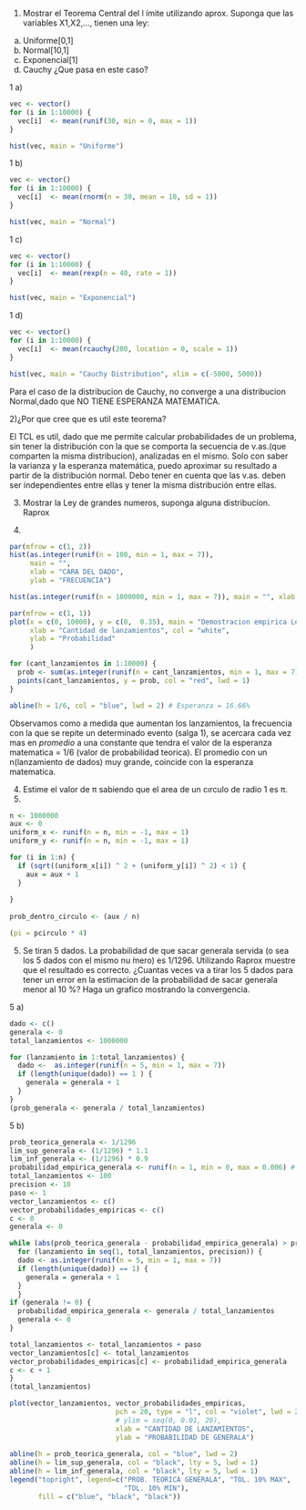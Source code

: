 1)
Mostrar el Teorema Central del l ́ımite utilizando   aprox. Suponga que las variables X1,X2,..., tienen una ley:
a) Uniforme[0,1] 
b) Normal[10,1] 
c) Exponencial[1]
d) Cauchy ¿Que pasa en este caso?

1 a)
```r
vec <- vector()
for (i in 1:10000) {
  vec[i]  <- mean(runif(30, min = 0, max = 1))
}

hist(vec, main = "Uniforme")
```
1 b)
```r
vec <- vector()
for (i in 1:10000) {
  vec[i]  <- mean(rnorm(n = 30, mean = 10, sd = 1))
}

hist(vec, main = "Normal")
```

1 c)
```r
vec <- vector()
for (i in 1:10000) {
  vec[i]  <- mean(rexp(n = 40, rate = 1))
}

hist(vec, main = "Exponencial")
```

1 d)
```r
vec <- vector()
for (i in 1:10000) {
  vec[i]  <- mean(rcauchy(200, location = 0, scale = 1))
}

hist(vec, main = "Cauchy Distribution", xlim = c(-5000, 5000))
```
Para el caso de la distribucion de Cauchy, no converge a una distribucion Normal,dado que NO TIENE ESPERANZA MATEMATICA.

2)¿Por que cree que es util este teorema?

El TCL es util, dado que me permite calcular probabilidades de un problema, sin tener la distribución con la que se comporta la secuencia de v.as.(que comparten la misma distribucion), analizadas en el mismo. Solo con saber la varianza y la esperanza matemática, puedo aproximar su resultado a partir de la distribución normal. Debo tener en cuenta que las v.as. deben ser independientes entre ellas y tener la misma distribución entre ellas.

3) Mostrar la Ley de grandes numeros, suponga alguna distribucíon. Raprox

3)
```r
par(mfrow = c(1, 2))
hist(as.integer(runif(n = 100, min = 1, max = 7)),
     main = "",
     xlab = "CARA DEL DADO",
     ylab = "FRECUENCIA")

hist(as.integer(runif(n = 1000000, min = 1, max = 7)), main = "", xlab = "")
```
```r
par(mfrow = c(1, 1))
plot(x = c(0, 10000), y = c(0,  0.35), main = "Demostracion empirica Ley de grandes numeros",
     xlab = "Cantidad de lanzamientos", col = "white",
     ylab = "Probabilidad"
     )

for (cant_lanzamientos in 1:10000) {
  prob <- sum(as.integer(runif(n = cant_lanzamientos, min = 1, max = 7)) == 1) / cant_lanzamientos
  points(cant_lanzamientos, y = prob, col = "red", lwd = 1)
}

abline(h = 1/6, col = "blue", lwd = 2) # Esperanza = 16.66%

```
Observamos como a medida que aumentan los lanzamientos, la frecuencia con la que se repite un determinado evento (salga 1), se acercara cada vez mas en *promedio* a una constante que tendra el valor de la esperanza matematica = 1/6 (valor de probabilidad teorica).
El promedio con un n(lanzamiento de dados) muy grande, coincide con la esperanza matematica.

4) Estime el valor de π sabiendo que el area de un cırculo de radio 1 es π.
4)
```r
n <- 1000000
aux <- 0
uniform_x <- runif(n = n, min = -1, max = 1)
uniform_y <- runif(n = n, min = -1, max = 1)

for (i in 1:n) {
  if (sqrt((uniform_x[i]) ^ 2 + (uniform_y[i]) ^ 2) < 1) {
    aux = aux + 1
  }
  
}
  
prob_dentro_circulo <- (aux / n)

(pi = pcirculo * 4)
```
5) 
Se tiran 5 dados. La probabilidad de que sacar generala servida (o sea los 5 dados con el mismo nu ́mero) es 1/1296. Utilizando Raprox muestre que el resultado es correcto. ¿Cuantas veces va a tirar los 5 dados para tener un error en la estimacion de la probabilidad de sacar generala menor al 10 %? Haga un grafico mostrando la convergencia.

5 a)
```r
dado <- c()
generala <- 0
total_lanzamientos <- 1000000

for (lanzamiento in 1:total_lanzamientos) {
  dado <-  as.integer(runif(n = 5, min = 1, max = 7))
  if (length(unique(dado)) == 1 ) {
    generala = generala + 1
  }
}
(prob_generala <- generala / total_lanzamientos)
```
5 b)
```r
prob_teorica_generala <- 1/1296
lim_sup_generala <- (1/1296) * 1.1
lim_inf_generala <- (1/1296) * 0.9
probabilidad_empirica_generala <- runif(n = 1, min = 0, max = 0.006) # valor arbitrario para comenzar el loop
total_lanzamientos <- 100
precision <- 10
paso <- 1
vector_lanzamientos <- c()
vector_probabilidades_empiricas <- c()
c <- 0
generala <- 0

while (abs(prob_teorica_generala - probabilidad_empirica_generala) > prob_teorica_generala * 0.1) { 
  for (lanzamiento in seq(1, total_lanzamientos, precision)) {
  dado <- as.integer(runif(n = 5, min = 1, max = 7))
  if (length(unique(dado)) == 1) {
    generala = generala + 1
  }
  }
if (generala != 0) {
  probabilidad_empirica_generala <- generala / total_lanzamientos
  generala <- 0 
}  

total_lanzamientos <- total_lanzamientos + paso
vector_lanzamientos[c] <- total_lanzamientos
vector_probabilidades_empiricas[c] <- probabilidad_empirica_generala
c <- c + 1
}
(total_lanzamientos)
```
```r
plot(vector_lanzamientos, vector_probabilidades_empiricas, 
                          pch = 20, type = "l", col = "violet", lwd = 2,
                          # ylim = seq(0, 0.01, 20),
                          xlab = "CANTIDAD DE LANZAMIENTOS",
                          ylab = "PROBABILIDAD DE GENERALA")
                         
abline(h = prob_teorica_generala, col = "blue", lwd = 2)
abline(h = lim_sup_generala, col = "black", lty = 5, lwd = 1)
abline(h = lim_inf_generala, col = "black", lty = 5, lwd = 1)
legend("topright", legend=c("PROB. TEORICA GENERALA", "TOL. 10% MAX", 
                            "TOL. 10% MIN"),
       fill = c("blue", "black", "black"))
```


